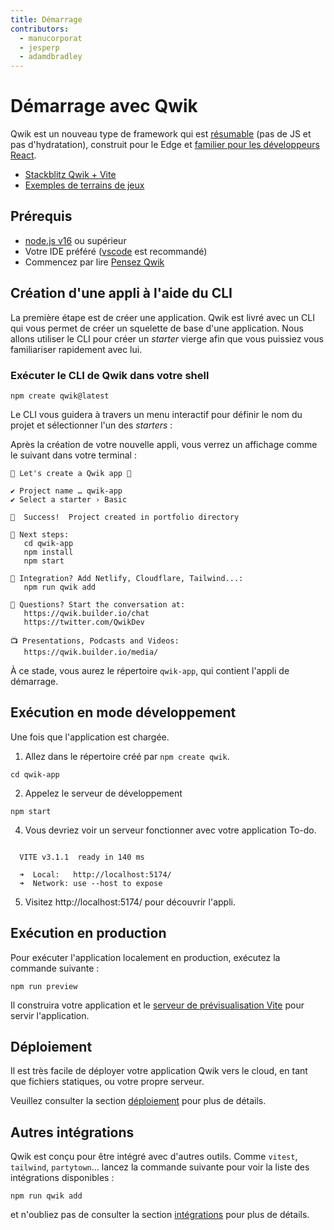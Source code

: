 ```yaml
---
title: Démarrage
contributors:
  - manucorporat
  - jesperp
  - adamdbradley
---
```


# Démarrage avec Qwik

Qwik est un nouveau type de framework qui est [résumable](../concepts/resumable/index.mdx) (pas de JS et pas d'hydratation), construit pour le Edge et [familier pour les développeurs React](../cheat/qwik-react/index.mdx).

- [Stackblitz Qwik + Vite](https://qwik.new)
- [Exemples de terrains de jeux](/examples/reactivity/counter/)

## Prérequis

- [node.js v16](https://nodejs.org/en/download/) ou supérieur
- Votre IDE préféré ([vscode](https://code.visualstudio.com/) est recommandé)
- Commencez par lire [Pensez Qwik](../think-qwik/index.mdx)


## Création d'une appli à l'aide du CLI

La première étape est de créer une application. Qwik est livré avec un CLI qui vous permet de créer un squelette de base d'une application. Nous allons utiliser le CLI pour créer un _starter_ vierge afin que vous puissiez vous familiariser rapidement avec lui.

### Exécuter le CLI de Qwik dans votre shell

```shell
npm create qwik@latest
```

Le CLI vous guidera à travers un menu interactif pour définir le nom du projet et sélectionner l'un des _starters_ :

Après la création de votre nouvelle appli, vous verrez un affichage comme le suivant dans votre terminal :

```shell
💫 Let's create a Qwik app 💫

✔ Project name … qwik-app
✔ Select a starter › Basic

🦄  Success!  Project created in portfolio directory

🐰 Next steps:
   cd qwik-app
   npm install
   npm start

💬 Integration? Add Netlify, Cloudflare, Tailwind...:
   npm run qwik add

💬 Questions? Start the conversation at:
   https://qwik.builder.io/chat
   https://twitter.com/QwikDev

📺 Presentations, Podcasts and Videos:
   https://qwik.builder.io/media/
```

À ce stade, vous aurez le répertoire `qwik-app`, qui contient l'appli de démarrage.

## Exécution en mode développement

Une fois que l'application est chargée.

1. Allez dans le répertoire créé par `npm create qwik`.

```shell
cd qwik-app
```


2. Appelez le serveur de développement

```shell
npm start
```

4. Vous devriez voir un serveur fonctionner avec votre application To-do.

```shell

  VITE v3.1.1  ready in 140 ms

  ➜  Local:   http://localhost:5174/
  ➜  Network: use --host to expose

```

5. Visitez http://localhost:5174/ pour découvrir l'appli.


## Exécution en production

Pour exécuter l'application localement en production, exécutez la commande suivante :

```shell
npm run preview
```

Il construira votre application et le [serveur de prévisualisation Vite](https://vitejs.dev/config/preview-options.html) pour servir l'application.


## Déploiement

Il est très facile de déployer votre application Qwik vers le cloud, en tant que fichiers statiques, ou votre propre serveur.

Veuillez consulter la section [déploiement](/qwikcity/adaptors/overview/index.mdx) pour plus de détails.

## Autres intégrations

Qwik est conçu pour être intégré avec d'autres outils. Comme `vitest`, `tailwind`, `partytown`... lancez la commande suivante pour voir la liste des intégrations disponibles :

```shell
npm run qwik add
```

et n'oubliez pas de consulter la section [intégrations](/qwikcity/integrations/overview/index.mdx) pour plus de détails.
